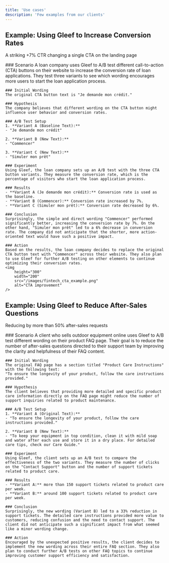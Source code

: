 ```yaml
---
title: 'Use cases'
description: 'Few examples from our clients'
---
```


## Example: Using Gleef to Increase Conversion Rates
<Note>A striking +7% CTR changing a single CTA on the landing page</Note>

<Accordion title="Discover the case.">
    ### Scenario
    A loan company uses Gleef to A/B test different call-to-action (CTA) buttons on their website to increase the conversion rate of loan applications. They test three variants to see which wording encourages more users to start the loan application process.

    ### Initial Wording
    The original CTA button text is "Je demande mon crédit."

    ### Hypothesis
    The company believes that different wording on the CTA button might influence user behavior and conversion rates.

    ### A/B Test Setup
    1. **Variant A (Baseline Text):**
    - "Je demande mon crédit"

    2. **Variant B (New Text):**
    - "Commencer"

    3. **Variant C (New Text):**
    - "Simuler mon prêt"

    ### Experiment
    Using Gleef, the loan company sets up an A/B test with the three CTA button variants. They measure the conversion rate, which is the percentage of visitors who start the loan application process.

    ### Results
    - **Variant A (Je demande mon crédit):** Conversion rate is used as the baseline.
    - **Variant B (Commencer):** Conversion rate increased by 7%.
    - **Variant C (Simuler mon prêt):** Conversion rate decreased by 6%.

    ### Conclusion
    Surprisingly, the simple and direct wording "Commencer" performed significantly better, increasing the conversion rate by 7%. On the other hand, "Simuler mon prêt" led to a 6% decrease in conversion rate. The company did not anticipate that the shorter, more action-oriented text would have such a positive impact.

    ### Action
    Based on the results, the loan company decides to replace the original CTA button text with "Commencer" across their website. They also plan to use Gleef for further A/B testing on other elements to continue optimizing their conversion rates.
    <img 
        height="300" 
        width="200" 
        src="/images/fintech_cta_example.png" 
        alt="CTA improvement"
    />
</Accordion>

## Example: Using Gleef to Reduce After-Sales Questions
<Note>Reducing by more than 50% after-sales requests</Note>

<Accordion title="Discover the case.">
    ### Scenario
    A client who sells outdoor equipment online uses Gleef to A/B test different wording on their product FAQ page. Their goal is to reduce the number of after-sales questions directed to their support team by improving the clarity and helpfulness of their FAQ content.

    ### Initial Wording
    The original FAQ page has a section titled "Product Care Instructions" with the following text:
    "To ensure the longevity of your product, follow the care instructions provided."

    ### Hypothesis
    The client believes that providing more detailed and specific product care information directly on the FAQ page might reduce the number of support inquiries related to product maintenance.

    ### A/B Test Setup
    1. **Variant A (Original Text):**
    - "To ensure the longevity of your product, follow the care instructions provided."

    2. **Variant B (New Text):**
    - "To keep your equipment in top condition, clean it with mild soap and water after each use and store it in a dry place. For detailed care tips, check our Care Guide."

    ### Experiment
    Using Gleef, the client sets up an A/B test to compare the effectiveness of the two variants. They measure the number of clicks on the "Contact Support" button and the number of support tickets related to product care.

    ### Results
    - **Variant A:** more than 150 support tickets related to product care per week.
    - **Variant B:** around 100 support tickets related to product care per week.

    ### Conclusion
    Surprisingly, the new wording (Variant B) led to a 33% reduction in support tickets. The detailed care instructions provided more value to customers, reducing confusion and the need to contact support. The client did not anticipate such a significant impact from what seemed like a minor wording change.

    ### Action
    Encouraged by the unexpected positive results, the client decides to implement the new wording across their entire FAQ section. They also plan to conduct further A/B tests on other FAQ topics to continue improving customer support efficiency and satisfaction.
</Accordion>